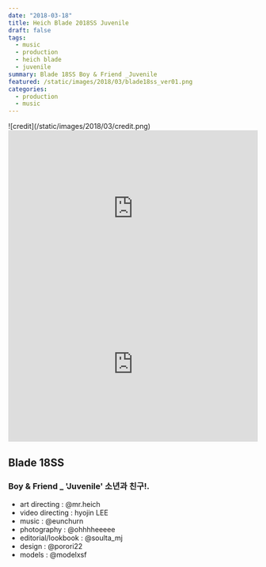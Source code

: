 ```yaml
---
date: "2018-03-18"
title: Heich Blade 2018SS Juvenile
draft: false
tags:
  - music
  - production
  - heich blade
  - juvenile
summary: Blade 18SS Boy & Friend _Juvenile
featured: /static/images/2018/03/blade18ss_ver01.png
categories:
  - production
  - music
---
```


<div className="container flex justify-center">![credit](/static/images/2018/03/credit.png)</div>

<div className="aspect-ratio container flex justify-center">
  <iframe
    width="100%"
    height="315"
    src="https://www.youtube.com/embed/wwzacIOwhHo"
    title="YouTube video player"
    frameBorder="0"
    allow="accelerometer; autoplay; clipboard-write; encrypted-media; gyroscope; picture-in-picture"
    webkitallowfullscreen="true"
    mozallowfullscreen="true"
    allowFullScreen
  ></iframe>
</div>

<div className="aspect-ratio container flex justify-center">
  <iframe
    width="100%"
    height="315"
    src="https://www.youtube.com/embed/3Ov9KWhVnCs"
    title="YouTube video player"
    frameBorder="0"
    allow="accelerometer; autoplay; clipboard-write; encrypted-media; gyroscope; picture-in-picture"
    webkitallowfullscreen="true"
    mozallowfullscreen="true"
    allowFullScreen
  ></iframe>
</div>

## Blade 18SS

### Boy & Friend \_ 'Juvenile' 소년과 친구!.

- art directing : @mr.heich
- video directing : hyojin LEE
- music : @eunchurn
- photography : @ohhhheeeee
- editorial/lookbook : @soulta_mj
- design : @porori22
- models : @modelxsf
